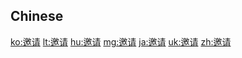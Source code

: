 {{also|邀請}}
==Chinese==
{{zh-see|邀請}}

[[ko:邀请]]
[[lt:邀请]]
[[hu:邀请]]
[[mg:邀请]]
[[ja:邀请]]
[[uk:邀请]]
[[zh:邀请]]